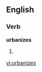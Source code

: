 
==English==

===Verb===
'''urbanizes'''

# {{third-person singular of|[[urbanize]]}}

[[vi:urbanizes]]